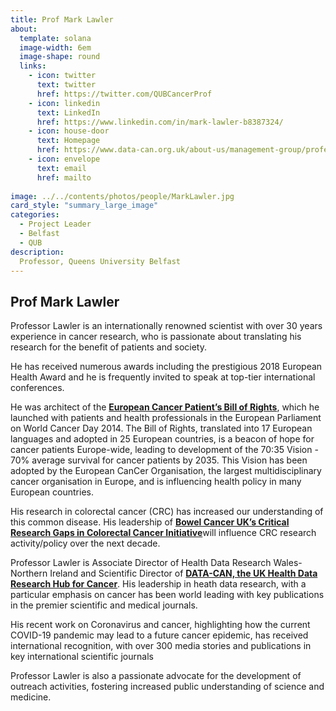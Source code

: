 ```yaml
---
title: Prof Mark Lawler
about:
  template: solana
  image-width: 6em
  image-shape: round
  links:
    - icon: twitter
      text: twitter
      href: https://twitter.com/QUBCancerProf
    - icon: linkedin
      text: LinkedIn
      href: https://www.linkedin.com/in/mark-lawler-b8387324/
    - icon: house-door
      text: Homepage
      href: https://www.data-can.org.uk/about-us/management-group/professor-mark-lawler/
    - icon: envelope
      text: email
      href: mailto
      
image: ../../contents/photos/people/MarkLawler.jpg
card_style: "summary_large_image"
categories:
  - Project Leader
  - Belfast
  - QUB
description: 
  Professor, Queens University Belfast
---
```


## Prof Mark Lawler

Professor Lawler is an internationally renowned scientist with over 30 years experience in cancer research, who is passionate about translating his research for the benefit of patients and society.

He has received numerous awards including the prestigious 2018 European Health Award and he is frequently invited to speak at top-tier international conferences.

He was architect of the [**European Cancer Patient's Bill of Rights**](https://ecpc.org/news-events/european-bill-of-cancer-patients-rights/), which he launched with patients and health professionals in the European Parliament on World Cancer Day 2014. The Bill of Rights, translated into 17 European languages and adopted in 25 European countries, is a beacon of hope for cancer patients Europe-wide, leading to development of the 70:35 Vision - 70% average survival for cancer patients by 2035. This Vision has been adopted by the European CanCer Organisation, the largest multidisciplinary cancer organisation in Europe, and is influencing health policy in many European countries.

His research in colorectal cancer (CRC) has increased our understanding of this common disease. His leadership of [**Bowel Cancer UK's Critical Research Gaps in Colorectal Cancer Initiative**](https://www.huffingtonpost.co.uk/entry/over-300000-people-will-needlessly-die-from-bowel-cancer-by-2035-because-of-research-gaps-charity-warns_uk_5a2e72fce4b069ec48aece15)will influence CRC research activity/policy over the next decade.

Professor Lawler is Associate Director of Health Data Research Wales-Northern Ireland and Scientific Director of [**DATA-CAN, the UK Health Data Research Hub for Cancer**](https://www.data-can.org.uk/). His leadership in heath data research, with a particular emphasis on cancer has been world leading with key publications in the premier scientific and medical journals.

His recent work on Coronavirus and cancer, highlighting how the current COVID-19 pandemic may lead to a future cancer epidemic, has received international recognition, with over 300 media stories and publications in key international scientific journals

Professor Lawler is also a passionate advocate for the development of outreach activities, fostering increased public understanding of science and medicine.
